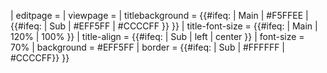{{Box-header | title = {{#ifeq: {{{3}}} | Sub |   ·  {{{1}}} | {{{1}}} }} | editpage = {{{2}}} | viewpage = {{{2}}} 
| titlebackground = {{#ifeq: {{{3}}} | Main | #F5FFEE | {{#ifeq: {{{3}}} | Sub | #EFF5FF | #CCCCFF }} }} 
| title-font-size = {{#ifeq: {{{3}}} | Main | 120% | 100% }} 
| title-align = {{#ifeq: {{{3}}} | Sub | left | center }} | font-size = 70%
| background = #EFF5FF | border = {{#ifeq: {{{3}}} | Sub | #FFFFFF | #CCCCFF}} }}